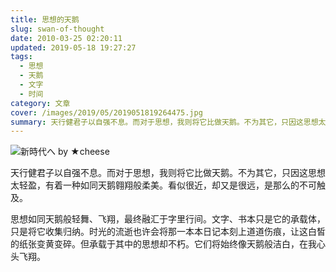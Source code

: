 ```yaml
---
title: 思想的天鹅
slug: swan-of-thought
date: 2010-03-25 02:20:11
updated: 2019-05-18 19:27:27
tags:
  - 思想
  - 天鹅
  - 文字
  - 时间
category: 文章
cover: /images/2019/05/2019051819264475.jpg
summary: 天行健君子以自强不息。而对于思想，我则将它比做天鹅。不为其它，只因这思想太轻盈，有着一种如同天鹅翱翔般柔美。
---
```


![新時代へ by ★cheese](/images/2019/05/2019051819264475.jpg)

天行健君子以自强不息。而对于思想，我则将它比做天鹅。不为其它，只因这思想太轻盈，有着一种如同天鹅翱翔般柔美。看似很近，却又是很远，是那么的不可触及。

思想如同天鹅般轻舞、飞翔，最终融汇于字里行间。文字、书本只是它的承载体，只是将它收集归纳。时光的流逝也许会将那一本本日记本刻上道道伤痕，让这白皙的纸张变黄变碎。但承载于其中的思想却不朽。它们将始终像天鹅般洁白，在我心头飞翔。
